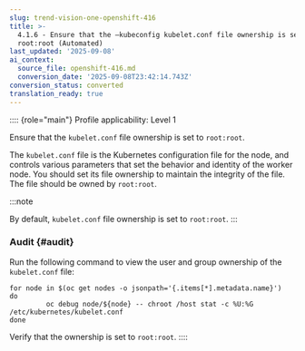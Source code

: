 ```yaml
---
slug: trend-vision-one-openshift-416
title: >-
  4.1.6 - Ensure that the –kubeconfig kubelet.conf file ownership is set to
  root:root (Automated)
last_updated: '2025-09-08'
ai_context:
  source_file: openshift-416.md
  conversion_date: '2025-09-08T23:42:14.743Z'
conversion_status: converted
translation_ready: true
---
```


:::: {role="main"}
Profile applicability: Level 1

Ensure that the `kubelet.conf` file ownership is set to `root:root`.

The `kubelet.conf` file is the Kubernetes configuration file for the node, and controls various parameters that set the behavior and identity of the worker node. You should set its file ownership to maintain the integrity of the file. The file should be owned by `root:root`.

:::note

By default, `kubelet.conf` file ownership is set to `root:root`.
:::

### Audit {#audit}

Run the following command to view the user and group ownership of the `kubelet.conf` file:

``` codeblock
for node in $(oc get nodes -o jsonpath='{.items[*].metadata.name}')
do
         oc debug node/${node} -- chroot /host stat -c %U:%G
/etc/kubernetes/kubelet.conf
done
```

Verify that the ownership is set to `root:root`.
::::
